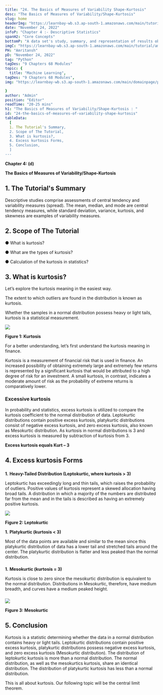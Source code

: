 ```yaml
---
title: "24. The Basics of Measures of Variability Shape-Kurtosis"
desc: "The Basics of Measures of Variability/Shape-Kurtosis"
slug: home
headerImg: "https://learnbay-wb.s3.ap-south-1.amazonaws.com/main/tutorial/Statistics+Header.png"
date: "November 24, 2022"
infoP: "Chapter 4 :- Descriptive Statistics"
spanH2: "Core Concepts"
bottomP: "A data set's study, summary, and representation of results obtained from a sample or the entire population are referred to as descriptive statistics in this scenario. The three primary categories of descriptive statistics are measures of variability, measures of central tendency, and frequency distribution."
imgC: "https://learnbay-wb.s3.ap-south-1.amazonaws.com/main/tutorial/amritansh.png"
PH: "Amritansh"
pD: "November 24, 2022"
tag: "Python"
tagDes: "9 Chapters 68 Modules"
topic: {
  title: "Machine Learning",
tagDes: "9 Chapters 68 Modules",
img: "https://learnbay-wb.s3.ap-south-1.amazonaws.com/main/domainpage/pie-chart.png"

}
author: "Admin"
position: "Editor"
readTime: "20-25 mins"
h1: "The Basics of Measures of Variability/Shape-Kurtosis : "
id: "24-the-basics-of-measures-of-variability-shape-kurtosis"
tableData:
  [
  1. The Tutorial's Summary, 
  2. Scope of The Tutorial,  
  3. What is kurtosis?,  
  4. Excess kurtosis Forms,  
  5. Conclusion,
  ]
---
```



**Chapter 4: (d)**

**The Basics of Measures of Variability/Shape-Kurtosis**


## 1. The Tutorial's Summary


Descriptive studies comprise assessments of central tendency and variability measures (spread). The mean, median, and mode are central tendency measures, while standard deviation, variance, kurtosis, and skewness are examples of variability measures.




## 2. Scope of The Tutorial





●  What is kurtosis?


●  What are the types of kurtosis?


●  Calculation of the kurtosis in statistics?




## 3. What is kurtosis?




Let’s explore the kurtosis meaning in the easiest way.

The extent to which outliers are found in the distribution is known as kurtosis.



Whether the samples in a normal distribution possess heavy or light tails, kurtosis is a statistical measurement.



<img src="https://learnbay-wb.s3.ap-south-1.amazonaws.com/main/tutorial/statistics/Kurtosis+Figure+1.jpg"></img>



**Figure 1: Kurtosis**

For a better understanding, let’s first understand the kurtosis meaning in finance.

Kurtosis is a measurement of financial risk that is used in finance. An increased possibility of obtaining extremely large and extremely few returns is represented by a significant kurtosis that would be attributed to a high degree of risk for an investment. A small kurtosis, in contrast, indicates a moderate amount of risk as the probability of extreme returns is comparatively lower.




### **Excessive kurtosis**



In probability and statistics, excess kurtosis is utilized to compare the kurtosis coefficient to the normal distribution of data. Leptokurtic distributions contain positive excess kurtosis, platykurtic distributions consist of negative excess kurtosis, and zero excess kurtosis, also known as Mesokurtic distribution. As kurtosis in normal distributions is 3 and excess kurtosis is measured by subtraction of kurtosis from 3.



**Excess kurtosis equals Kurt – 3**




## 4. Excess kurtosis Forms



### 
**1.**    **Heavy-Tailed Distribution (Leptokurtic, where kurtosis > 3)**

Leptokurtic has exceedingly long and thin tails, which raises the probability of outliers. Positive values of kurtosis represent a skewed allocation having broad tails. A distribution in which a majority of the numbers are distributed far from the mean and in the tails is described as having an extremely positive kurtosis.




        

<img src="https://learnbay-wb.s3.ap-south-1.amazonaws.com/main/tutorial/statistics/kurtosis+figure+2.jpg"></img>



**Figure 2: Leptokurtic**



**1.** **Platykurtic (kurtosis &lt; 3)**

Most of the data points are available and similar to the mean since this platykurtic distribution of data has a lower tail and stretched tails around the center. The platykurtic distribution is flatter and less peaked than the normal distribution.




### 
**1.**    **Mesokurtic (kurtosis = 3)**



Kurtosis is close to zero since the mesokurtic distribution is equivalent to the normal distribution. Distributions in Mesokurtic, therefore, have medium breadth, and curves have a medium peaked height.


### 
            


<img src="https://learnbay-wb.s3.ap-south-1.amazonaws.com/main/tutorial/statistics/kurtosis+Mesokurtic+figure+3.jpg"></img>


**Figure 3: Mesokurtic**




## 5. Conclusion

Kurtosis is a statistic determining whether the data in a normal distribution contains heavy or light tails. Leptokurtic distributions contain positive excess kurtosis, platykurtic distributions possess negative excess kurtosis, and zero excess kurtosis (Mesokurtic distribution). The distribution of leptokurtic kurtosis is more than a normal distribution. The normal distribution, as well as the mesokurtics kurtosis, share an identical distribution. The distribution of platykurtic kurtosis has less than a normal distribution.

This is all about kurtosis. Our following topic will be the central limit theorem.

